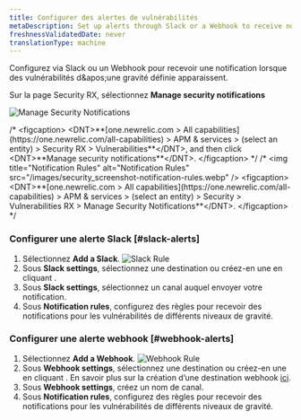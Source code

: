 ```yaml
---
title: Configurer des alertes de vulnérabilités
metaDescription: Set up alerts through Slack or a Webhook to receive notifications when vulnerabilities of a set severity appear.
freshnessValidatedDate: never
translationType: machine
---
```


Configurez <InlinePopover type="alerts" />via Slack ou un Webhook pour recevoir une notification lorsque des vulnérabilités d&amp;apos;une gravité définie apparaissent.

Sur la page Security RX, sélectionnez <DNT>**Manage security notifications**</DNT>

<img title="Manage Security Notifications" alt="Manage Security Notifications" src="/images/security_screenshot-manage-notifications.webp" />

/\* &lt;figcaption&gt; &lt;DNT&gt;\*\*\[one.newrelic.com &gt; All capabilities]\(https\://one.newrelic.com/all-capabilities) &gt; APM &amp; services &gt; (select an entity) &gt; Security RX &gt; Vulnerabilities\*\*&lt;/DNT&gt;, and then click &lt;DNT&gt;\*\*Manage security notifications\*\*&lt;/DNT&gt;. &lt;/figcaption&gt; \*/ /\* &lt;img title=&quot;Notification Rules&quot; alt=&quot;Notification Rules&quot; src=&quot;/images/security\_screenshot-notification-rules.webp&quot; /&gt; &lt;figcaption&gt; &lt;DNT&gt;\*\*\[one.newrelic.com &gt; All capabilities]\(https\://one.newrelic.com/all-capabilities) &gt; APM &amp; services &gt; (select an entity) &gt; Security &gt; Vulnerabilities RX &gt; Manage Security Notifications\*\*&lt;/DNT&gt;. &lt;/figcaption&gt; \*/

### Configurer une alerte Slack [#slack-alerts]

1. Sélectionnez <DNT>**Add a Slack**</DNT>.
   <img title="Slack Rule" alt="Slack Rule" src="/images/security_screenshot-slack-rule.webp" />
2. Sous <DNT>**Slack settings**</DNT>, sélectionnez une destination ou créez-en une en cliquant <Icon name="fe-plus-circle" />.
3. Sous <DNT>**Slack settings**</DNT>, sélectionnez un canal auquel envoyer votre notification.
4. Sous <DNT>**Notification rules**</DNT>, configurez des règles pour recevoir des notifications pour les vulnérabilités de différents niveaux de gravité.

### Configurer une alerte webhook [#webhook-alerts]

1. Sélectionnez <DNT>**Add a Webhook**</DNT>.
   <img title="Webhook Rule" alt="Webhook Rule" src="/images/security_screenshot-webhook-rule.webp" />
2. Sous <DNT>**Webhook settings**</DNT>, sélectionnez une destination ou créez-en une en cliquant <Icon name="fe-plus-circle" />. En savoir plus sur la création d’une destination webhook [ici](/docs/alerts-applied-intelligence/notifications/notification-integrations/#webhook).
3. Sous <DNT>**Webhook settings**</DNT>, créez un nom de canal.
4. Sous <DNT>**Notification rules**</DNT>, configurez des règles pour recevoir des notifications pour les vulnérabilités de différents niveaux de gravité.